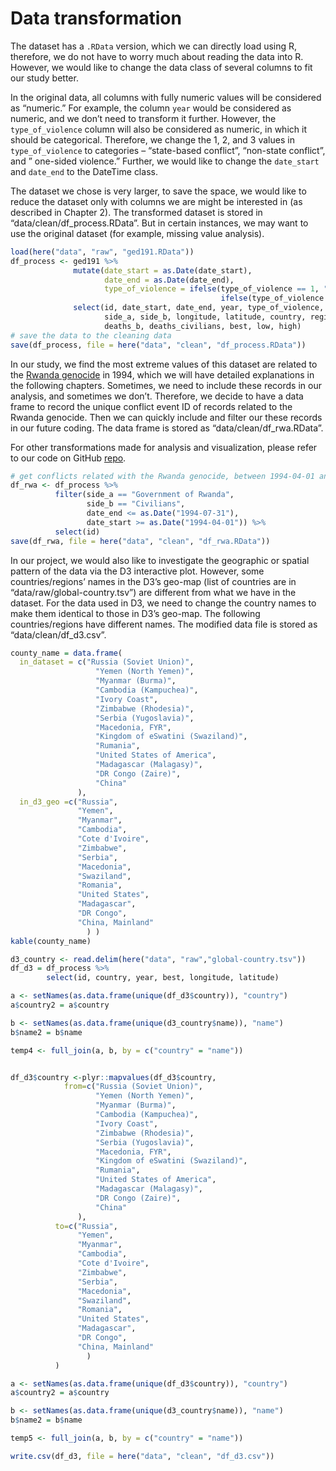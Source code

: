 # Data transformation

The dataset has a `.RData` version, which we can directly load using R, therefore, we do not have to worry much about reading the data into R. However, we would like to change the data class of several columns to fit our study better.

In the original data, all columns with fully numeric values will be considered as "numeric." For example, the column `year` would be considered as numeric, and we don't need to transform it further. However, the `type_of_violence` column will also be considered as numeric, in which it should be categorical. Therefore, we change the 1, 2, and 3 values in `type_of_violence` to categories -- "state-based conflict", "non-state conflict", and " one-sided violence." Further, we would like to change the `date_start` and `date_end` to the DateTime class.

The dataset we chose is very larger, to save the space, we would like to reduce the dataset only with columns we are might be interested in (as described in Chapter 2). The transformed dataset is stored in "data/clean/df_process.RData". But in certain instances, we may want to use the original dataset (for example, missing value analysis).

```r
load(here("data", "raw", "ged191.RData"))
df_process <- ged191 %>%
              mutate(date_start = as.Date(date_start),
                     date_end = as.Date(date_end),
                     type_of_violence = ifelse(type_of_violence == 1, "state-based conflict",
                                               ifelse(type_of_violence == 2, "non-state conflict", "one-side violence"))) %>%
              select(id, date_start, date_end, year, type_of_violence,
                     side_a, side_b, longitude, latitude, country, region, deaths_a,
                     deaths_b, deaths_civilians, best, low, high)
# save the data to the cleaning data
save(df_process, file = here("data", "clean", "df_process.RData"))
```

In our study, we find the most extreme values of this dataset are related to the [Rwanda genocide](https://en.wikipedia.org/wiki/Rwandan_genocide) in 1994, which we will have detailed explanations in the following chapters. Sometimes, we need to include these records in our analysis, and sometimes we don't. Therefore, we decide to have a data frame to record the unique conflict event ID of records related to the Rwanda genocide. Then we can quickly include and filter our these records in our future coding. The data frame is stored as "data/clean/df_rwa.RData".

For other transformations made for analysis and visualization, please refer to our code on GitHub [repo](https://github.com/tonyytliu/world_conflict_data).

```r
# get conflicts related with the Rwanda genocide, between 1994-04-01 and 1994-07-31
df_rwa <- df_process %>%
          filter(side_a == "Government of Rwanda",
                 side_b == "Civilians",
                 date_end <= as.Date("1994-07-31"),
                 date_start >= as.Date("1994-04-01")) %>%
          select(id)
save(df_rwa, file = here("data", "clean", "df_rwa.RData"))
```

In our project, we would also like to investigate the geographic or spatial pattern of the data via the D3 interactive plot. However, some countries/regions' names in the D3's geo-map (list of countries are in "data/raw/global-country.tsv") are different from what we have in the dataset. For the data used in D3, we need to change the country names to make them identical to those in D3's geo-map. The following countries/regions have different names. The modified data file is stored as "data/clean/df_d3.csv".

```r
county_name = data.frame(
  in_dataset = c("Russia (Soviet Union)",
                   "Yemen (North Yemen)",
                   "Myanmar (Burma)",
                   "Cambodia (Kampuchea)",
                   "Ivory Coast",
                   "Zimbabwe (Rhodesia)",
                   "Serbia (Yugoslavia)",
                   "Macedonia, FYR",
                   "Kingdom of eSwatini (Swaziland)",
                   "Rumania",
                   "United States of America",
                   "Madagascar (Malagasy)",
                   "DR Congo (Zaire)",
                   "China"
               ),
  in_d3_geo =c("Russia",
               "Yemen",
               "Myanmar",
               "Cambodia",
               "Cote d'Ivoire",
               "Zimbabwe",
               "Serbia",
               "Macedonia",
               "Swaziland",
               "Romania",
               "United States",
               "Madagascar",
               "DR Congo",
               "China, Mainland"
                 ) )
kable(county_name)
```

```r
d3_country <- read.delim(here("data", "raw","global-country.tsv"))
df_d3 = df_process %>%
        select(id, country, year, best, longitude, latitude)
```

```r
a <- setNames(as.data.frame(unique(df_d3$country)), "country")
a$country2 = a$country

b <- setNames(as.data.frame(unique(d3_country$name)), "name")
b$name2 = b$name

temp4 <- full_join(a, b, by = c("country" = "name"))


df_d3$country <-plyr::mapvalues(df_d3$country, 
            from=c("Russia (Soviet Union)",
                   "Yemen (North Yemen)",
                   "Myanmar (Burma)",
                   "Cambodia (Kampuchea)",
                   "Ivory Coast",
                   "Zimbabwe (Rhodesia)",
                   "Serbia (Yugoslavia)",
                   "Macedonia, FYR",
                   "Kingdom of eSwatini (Swaziland)",
                   "Rumania",
                   "United States of America",
                   "Madagascar (Malagasy)",
                   "DR Congo (Zaire)",
                   "China"
               ),
          to=c("Russia",
               "Yemen",
               "Myanmar",
               "Cambodia",
               "Cote d'Ivoire",
               "Zimbabwe",
               "Serbia",
               "Macedonia",
               "Swaziland",
               "Romania",
               "United States",
               "Madagascar",
               "DR Congo",
               "China, Mainland"
                 ) 
          )

a <- setNames(as.data.frame(unique(df_d3$country)), "country")
a$country2 = a$country

b <- setNames(as.data.frame(unique(d3_country$name)), "name")
b$name2 = b$name

temp5 <- full_join(a, b, by = c("country" = "name"))

write.csv(df_d3, file = here("data", "clean", "df_d3.csv"))
```

